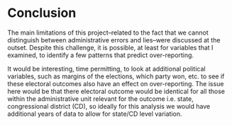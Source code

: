 # Conclusion

The main limitations of this project--related to the fact that we cannot distinguish between administrative errors and lies--were discussed at the outset. Despite this challenge, it is possible, at least for variables that I examined, to identify a few patterns that predict over-reporting.

It would be interesting, time permitting, to look at additional political variables, such as margins of the elections, which party won, etc. to see if these electoral outcomes also have an effect on over-reporting. The issue here would be that there electoral outcome would be identical for all those within the administrative unit relevant for the outcome i.e. state, congressional district (CD), so ideally for this analysis we would have additional years of data to allow for state/CD level variation.